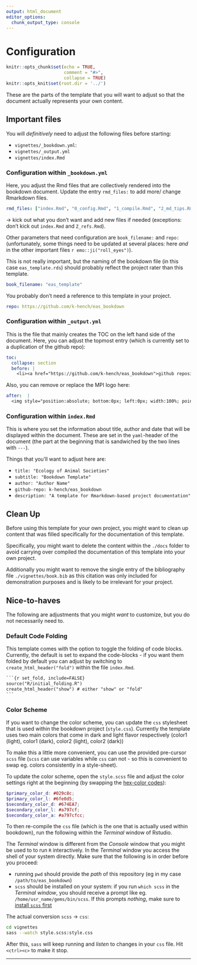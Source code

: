 ```yaml
---
output: html_document
editor_options:
  chunk_output_type: console
---
```


# Configuration

```r
knitr::opts_chunk$set(echo = TRUE,
                      comment = "#>",
                      collapse = TRUE)
knitr::opts_knit$set(root.dir = '../')
```

These are the parts of the template that you will want to adjust so that the document actually represents your own content.

## Important files

You will *definitively* need to adjust the following files before starting:

- `vignettes/_bookdown.yml`:
- `vignettes/_output.yml`
- `vignettes/index.Rmd`

### Configuration within `_bookdown.yml`

Here, you adjust the Rmd files that are collectively rendered into the bookdown document.
Update the entry `rmd_files:` to add more/ change Rmarkdown files.

```yml
rmd_files: ["index.Rmd", "0_config.Rmd", "1_compile.Rmd", "2_md_tips.Rmd", "3_template_script.Rmd", "Z_refs.Rmd"]
```

$\rightarrow$ kick out what you don't want and add new files if needed (exceptions: don't kick out `index.Rmd` and `Z_refs.Rmd`).

Other parameters that need configuration are `book_filename:` and `repo:` (unfortunately, some things need to be updated at several places: here *and* in the other important files `r emo::ji("roll_eyes")`).

This is not really important, but the naming of the bookdown file (in this case `eas_template.rds`) should probably reflect the project rater than this template.

```yml
book_filename: "eas_template"

```

You probably don't need a reference to this template in your project.

```yml
repo: https://github.com/k-hench/eas_bookdown
```

### Configuration within `_output.yml`

This is the file that mainly creates the TOC on the left hand side of the document.
Here, you can adjust the topmost entry (which is currently set to a duplication of the github repo):

```yml
toc:
  collapse: section
  before: |
    <li><a href="https://github.com/k-hench/eas_bookdown">github repository</a></li>
```

Also, you can remove or replace the MPI logo here:

```yml
after:  |
  <img style="position:absolute; bottom:0px; left:0px; width:100%; pointer-events:none;" src="./img/eas_logo.svg">
```

### Configuration within `index.Rmd`

This is where you set the information about title, author and date that will be displayed within the document.
These are set in the `yaml`-header of the document (the part at the beginning that is sandwiched by the two lines with `---`).

Things that you'll want to adjust here are:

- `title: "Ecology of Animal Societies"`
- `subtitle: "Bookdown Template"`
- `author: "Author Name"`
- `github-repo: k-hench/eas_bookdown`
- `description: "A template for Rmarkdown-based project documentation"`

## Clean Up

Before using this template for your own project, you might want to clean up content that was filled specifically for the documentation of this template.

Specifically, you might want to delete the content within the `./docs` folder to avoid carrying over compiled the documentation of this template into your own project.

Additionally you might want to remove the single entry of the bibliography file `./vignettes/book.bib` as this citation was only included for demonstration purposes and is likely to be irrelevant for your project.

## Nice-to-haves

The following are adjustments that you might *want* to customize, but you do not necessarily need to.

### Default Code Folding

This template comes with the option to toggle the folding of code blocks.
Currently, the default is set to expand the code-blocks - if you want them folded by default you can adjust by switching to `create_html_header("fold")` within the file `index.Rmd`. 

```md
`​``{r set_fold, include=FALSE}
source("R/initial_folding.R")
create_html_header("show") # either "show" or "fold"
`​``
```

### Color Scheme

If you want to change the color scheme, you can update the `css` stylesheet that is used within the bookdown project (`style.css`).
Currently the template uses two main colors that come in dark and light flavor respectively (<span class="c1l">color1 (light)</span>, <span class="c1d">color1 (dark)</span>, <span class="c2l">color2 (light)</span>, <span class="c2d">color2 (dark)</span>)

To make this a little more convenient, you can use the provided pre-cursor `scss` file (`scss` can use variables while `css` can not - so this is convenient to swap eg. colors consistently in a style-sheet).

To update the color scheme, open the `style.scss` file and adjust the color settings right at the beginning (by swapping the [hex-color codes](https://www.hexcolortool.com/#029c8c)):

```scss
$primary_color_d: #029c8c;
$primary_color_l: #6fe0d5;
$secondary_color_d: #674EA7;
$secondary_color_l: #a797cf;
$secondary_color_a: #a797cfcc;
```

To then re-compile the `css` file (which is the one that is actually used within bookdown), run the following within the *Terminal* window of Rstudio.

:::beware
The *Terminal* window is different from the *Console* window that you might be used to to run `R` interactively.
In the *Terminal* window you access the shell of your system directly. Make sure that the following is in order before you proceed:

- running `pwd` should provide the *path* of this repository (eg in my case `/path/to/eas_bookdown`)
- `scss` should be installed on your system: if you run `which scss` in the *Terminal window*, you should receive a prompt like eg. `/home/usr_name/gems/bin/scss`. If this prompts *nothing*, make sure to [install `scss` first](https://sass-lang.com/install)
:::

The actual conversion `scss` $\rightarrow$ `css`:
```sh
cd vignettes
sass --watch style.scss:style.css
```

After this, `sass` will keep running and *listen* to changes in your `css` file.
Hit `<ctrl><c>` to make it stop.

---

